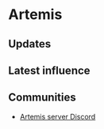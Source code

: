 # Artemis

## Updates


<Updates channel="1035315339648585782" />

## Latest influence


<AeternumMap name="Artemis" />

## Communities

- [Artemis server Discord](https://discord.gg/RPx5HAUwGB)
